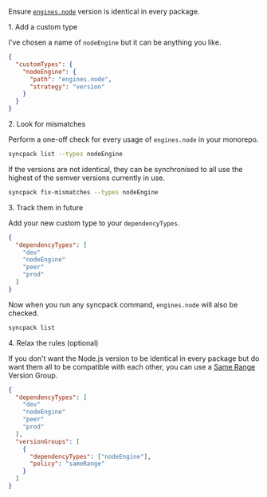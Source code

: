 

Ensure [`engines.node`]({import.meta.env.HREF_ENGINES}) version is identical in every package.

<Hx level={props.level}>1. Add a custom type</Hx>

I've chosen a name of `nodeEngine` but it can be anything you like.

```json title=".syncpackrc"
{
  "customTypes": {
    "nodeEngine": {
      "path": "engines.node",
      "strategy": "version"
    }
  }
}
```

<Hx level={props.level}>2. Look for mismatches</Hx>

Perform a one-off check for every usage of `engines.node` in your monorepo.

```bash
syncpack list --types nodeEngine
```

If the versions are not identical, they can be synchronised to all use the highest of the semver versions currently in use.

```bash
syncpack fix-mismatches --types nodeEngine
```

<Hx level={props.level}>3. Track them in future</Hx>

Add your new custom type to your `dependencyTypes`.

```json title=".syncpackrc"
{
  "dependencyTypes": [
    "dev"
    "nodeEngine"
    "peer"
    "prod"
  ]
}
```

Now when you run any syncpack command, `engines.node` will also be checked.

```bash
syncpack list
```

<Hx level={props.level}>4. Relax the rules (optional)</Hx>

If you don't want the Node.js version to be identical in every package but do want them all to be compatible with each other, you can use a [Same Range](/syncpack/config/version-groups/same-range) Version Group.

```json title=".syncpackrc"
{
  "dependencyTypes": [
    "dev"
    "nodeEngine"
    "peer"
    "prod"
  ],
  "versionGroups": [
    {
      "dependencyTypes": ["nodeEngine"],
      "policy": "sameRange"
    }
  ]
}
```
